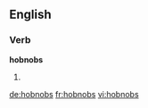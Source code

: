 ==English==

===Verb===
'''hobnobs'''

# {{third-person singular of|hobnob}}

[[de:hobnobs]]
[[fr:hobnobs]]
[[vi:hobnobs]]